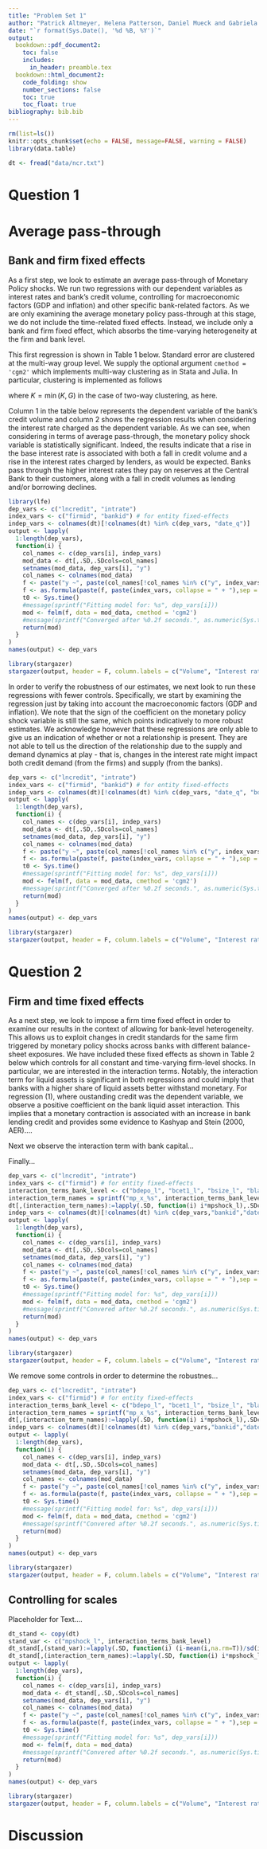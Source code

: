 ```yaml
---
title: "Problem Set 1"
author: "Patrick Altmeyer, Helena Patterson, Daniel Mueck and Gabriela Lavagna"
date: "`r format(Sys.Date(), '%d %B, %Y')`"
output: 
  bookdown::pdf_document2:
    toc: false
    includes:
      in_header: preamble.tex
  bookdown::html_document2:
    code_folding: show
    number_sections: false
    toc: true
    toc_float: true
bibliography: bib.bib
---
```


```r
rm(list=ls())
knitr::opts_chunk$set(echo = FALSE, message=FALSE, warning = FALSE)
library(data.table)
```

```r
dt <- fread("data/ncr.txt")
```

# Question 1

# Average pass-through

## Bank and firm fixed effects

As a first step, we look to estimate an average pass-through of Monetary Policy shocks. We run two regressions with our dependent variables as interest rates and bank's credit volume, controlling for macroeconomic factors (GDP and inflation) and other specific bank-related factors. As we are only examining the average monetary policy pass-through at this stage, we do not include the time-related fixed effects. Instead, we include only a bank and firm fixed effect, which absorbs the time-varying heterogeneity at the firm and bank level. 

This first regression is shown in Table 1 below. Standard error are clustered at the multi-way group level. We supply the optional argument `cmethod = 'cgm2'` which implements multi-way clustering as in Stata and Julia. In particular, clustering is implemented as follows

\begin{equation} 
\begin{aligned}
&& \text{var}(\hat\beta)&= \frac{K}{(K-1)} \frac{N}{(N-P)}
  {(\mathbf{X}^T \mathbf{X})}^{-1} \left( \sum_{k=1}^{K} \mathbf{x}_k^T \hat{\mathbf{u}}_k \hat{\mathbf{u}}_k^T \mathbf{x}_k \right) {(\mathbf{X}^T \mathbf{X})}^{-1} \\
\end{aligned}
(\#eq:cse)
\end{equation}

where $K=\min(K,G)$ in the case of two-way clustering, as here.

Column 1 in the table below represents the dependent variable of the bank's credit volume and column 2 shows the regression results when considering the interest rate charged as the dependent variable. As we can see, when considering in terms of average pass-through, the monetary policy shock variable is statistically significant. Indeed, the results indicate that a rise in the base interest rate is associated with both a fall in credit volume and a rise in the interest rates charged by lenders, as would be expected. Banks pass through the higher interest rates they pay on reserves at the Central Bank to their customers, along with a fall in credit volumes as lending and/or borrowing declines. 

```r
library(lfe)
dep_vars <- c("lncredit", "intrate")
index_vars <- c("firmid", "bankid") # for entity fixed-effects
indep_vars <- colnames(dt)[!colnames(dt) %in% c(dep_vars, "date_q")]
output <- lapply(
  1:length(dep_vars),
  function(i) {
    col_names <- c(dep_vars[i], indep_vars)
    mod_data <- dt[,.SD,.SDcols=col_names]
    setnames(mod_data, dep_vars[i], "y")
    col_names <- colnames(mod_data)
    f <- paste("y ~", paste(col_names[!col_names %in% c("y", index_vars)], collapse = " + "))
    f <- as.formula(paste(f, paste(index_vars, collapse = " + "),sep = " | "))
    t0 <- Sys.time()
    #message(sprintf("Fitting model for: %s", dep_vars[i]))
    mod <- felm(f, data = mod_data, cmethod = 'cgm2')
    #message(sprintf("Converged after %0.2f seconds.", as.numeric(Sys.time()-t0)))
    return(mod)
  }
)
names(output) <- dep_vars
```
 
```r
library(stargazer)
stargazer(output, header = F, column.labels = c("Volume", "Interest rate"))
```

In order to verify the robustness of our estimates, we next look to run these regressions with fewer controls. Specifically, we start by examining the regression just by taking into account the macroeconomic factors (GDP and inflation). We note that the sign of the coefficient on the monetary policy shock variable is still the same, which points indicatively to more robust estimates. We acknowledge however that these regressions are only able to give us an indication of whether or not a relationship is present. They are not able to tell us the direction of the relationship due to the supply and demand dynamics at play - that is, changes in the interest rate might impact both credit demand (from the firms) and supply (from the banks). 

```r
dep_vars <- c("lncredit", "intrate")
index_vars <- c("firmid", "bankid") # for entity fixed-effects
indep_vars <- colnames(dt)[!colnames(dt) %in% c(dep_vars, "date_q", "bdepo_l","bcet1_l","bsize_l","blar_l")]
output <- lapply(
  1:length(dep_vars),
  function(i) {
    col_names <- c(dep_vars[i], indep_vars)
    mod_data <- dt[,.SD,.SDcols=col_names]
    setnames(mod_data, dep_vars[i], "y")
    col_names <- colnames(mod_data)
    f <- paste("y ~", paste(col_names[!col_names %in% c("y", index_vars)], collapse = " + "))
    f <- as.formula(paste(f, paste(index_vars, collapse = " + "),sep = " | "))
    t0 <- Sys.time()
    #message(sprintf("Fitting model for: %s", dep_vars[i]))
    mod <- felm(f, data = mod_data, cmethod = 'cgm2')
    #message(sprintf("Converged after %0.2f seconds.", as.numeric(Sys.time()-t0)))
    return(mod)
  }
)
names(output) <- dep_vars
```

```r
library(stargazer)
stargazer(output, header = F, column.labels = c("Volume", "Interest rate"))
```

\FloatBarrier

# Question 2

## Firm and time fixed effects

As a next step, we look to impose a firm time fixed effect in order to examine our results in the context of allowing for bank-level heterogeneity. This allows us to exploit changes in credit standards for the same firm triggered by monetary policy shocks across banks with different balance-sheet exposures. We have included these fixed effects as shown in Table 2 below which controls for all constant and time-varying firm-level shocks. In particular, we are interested in the interaction terms. Notably, the interaction term for liquid assets is significant in both regressions and could imply that banks with a higher share of liquid assets better withstand monetary. For regression (1), where oustanding credit was the dependent variable, we observe a positive coefficient on the bank liquid asset interaction. This implies that a monetary contraction is associated with an increase in bank lending credit and provides some evidence to Kashyap and Stein (2000, AER)....

Next we observe the interaction term with bank capital...

Finally...

```r
dep_vars <- c("lncredit", "intrate")
index_vars <- c("firmid") # for entity fixed-effects
interaction_terms_bank_level <- c("bdepo_l", "bcet1_l", "bsize_l", "blar_l")
interaction_term_names = sprintf("mp_x_%s", interaction_terms_bank_level)
dt[,(interaction_term_names):=lapply(.SD, function(i) i*mpshock_l),.SDcols=interaction_terms_bank_level]
indep_vars <- colnames(dt)[!colnames(dt) %in% c(dep_vars,"bankid","date_q")]
output <- lapply(
  1:length(dep_vars),
  function(i) {
    col_names <- c(dep_vars[i], indep_vars)
    mod_data <- dt[,.SD,.SDcols=col_names]
    setnames(mod_data, dep_vars[i], "y")
    col_names <- colnames(mod_data)
    f <- paste("y ~", paste(col_names[!col_names %in% c("y", index_vars)], collapse = " + "))
    f <- as.formula(paste(f, paste(index_vars, collapse = " + "),sep = " | "))
    t0 <- Sys.time()
    #message(sprintf("Fitting model for: %s", dep_vars[i]))
    mod <- felm(f, data = mod_data, cmethod = 'cgm2')
    #message(sprintf("Convered after %0.2f seconds.", as.numeric(Sys.time()-t0)))
    return(mod)
  }
)
names(output) <- dep_vars
```

```r
library(stargazer)
stargazer(output, header = F, column.labels = c("Volume", "Interest rate"))
```

We remove some controls in order to determine the robustnes...

```r
dep_vars <- c("lncredit", "intrate")
index_vars <- c("firmid") # for entity fixed-effects
interaction_terms_bank_level <- c("bdepo_l", "bcet1_l", "bsize_l", "blar_l")
interaction_term_names = sprintf("mp_x_%s", interaction_terms_bank_level)
dt[,(interaction_term_names):=lapply(.SD, function(i) i*mpshock_l),.SDcols=interaction_terms_bank_level]
indep_vars <- colnames(dt)[!colnames(dt) %in% c(dep_vars,"bankid","date_q", "bdepo_l","bcet1_l","blar_l","bsize_l")]
output <- lapply(
  1:length(dep_vars),
  function(i) {
    col_names <- c(dep_vars[i], indep_vars)
    mod_data <- dt[,.SD,.SDcols=col_names]
    setnames(mod_data, dep_vars[i], "y")
    col_names <- colnames(mod_data)
    f <- paste("y ~", paste(col_names[!col_names %in% c("y", index_vars)], collapse = " + "))
    f <- as.formula(paste(f, paste(index_vars, collapse = " + "),sep = " | "))
    t0 <- Sys.time()
    #message(sprintf("Fitting model for: %s", dep_vars[i]))
    mod <- felm(f, data = mod_data, cmethod = 'cgm2')
    #message(sprintf("Convered after %0.2f seconds.", as.numeric(Sys.time()-t0)))
    return(mod)
  }
)
names(output) <- dep_vars

```

```r
library(stargazer)
stargazer(output, header = F, column.labels = c("Volume", "Interest rate"))
```

\FloatBarrier


## Controlling for scales

Placeholder for Text....

```r
dt_stand <- copy(dt)
stand_var <- c("mpshock_l", interaction_terms_bank_level)
dt_stand[,(stand_var):=lapply(.SD, function(i) (i-mean(i,na.rm=T))/sd(i, na.rm = T)), .SDcols=stand_var]
dt_stand[,(interaction_term_names):=lapply(.SD, function(i) i*mpshock_l),.SDcols=interaction_terms_bank_level]
output <- lapply(
  1:length(dep_vars),
  function(i) {
    col_names <- c(dep_vars[i], indep_vars)
    mod_data <- dt_stand[,.SD,.SDcols=col_names]
    setnames(mod_data, dep_vars[i], "y")
    col_names <- colnames(mod_data)
    f <- paste("y ~", paste(col_names[!col_names %in% c("y", index_vars)], collapse = " + "))
    f <- as.formula(paste(f, paste(index_vars, collapse = " + "),sep = " | "))
    t0 <- Sys.time()
    #message(sprintf("Fitting model for: %s", dep_vars[i]))
    mod <- felm(f, data = mod_data)
    #message(sprintf("Convered after %0.2f seconds.", as.numeric(Sys.time()-t0)))
    return(mod)
  }
)
names(output) <- dep_vars
```

```r
library(stargazer)
stargazer(output, header = F, column.labels = c("Volume", "Interest rate"))
```

# Discussion
